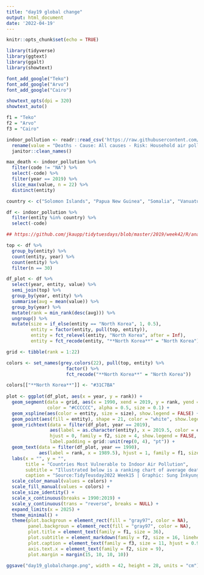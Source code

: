 ```yaml
---
title: "day19 global change"
output: html_document
date: '2022-04-19'
---
```


```r
knitr::opts_chunk$set(echo = TRUE)
```

```r
library(tidyverse)
library(ggtext)
library(ggalt)
library(showtext)

font_add_google("Teko")
font_add_google("Arvo")
font_add_google("Cairo")

showtext_opts(dpi = 320)
showtext_auto()

f1 = "Teko"
f2 = "Arvo"
f3 = "Cairo"

indoor_pollution <- readr::read_csv('https://raw.githubusercontent.com/rfordatascience/tidytuesday/master/data/2022/2022-04-12/indoor_pollution.csv') %>% 
  rename(value = "Deaths - Cause: All causes - Risk: Household air pollution from solid fuels - Sex: Both - Age: Age-standardized (Percent)") %>% 
  janitor::clean_names()

max_death <- indoor_pollution %>% 
  filter(code != "NA") %>% 
  select(-code) %>% 
  filter(year == 2019) %>%  
  slice_max(value, n = 22) %>% 
  distinct(entity)

country <- c("Solomon Islands", "Papua New Guinea", "Somalia", "Vanuatu", "Niger", "Madagascar", "Laos", "Burundi", "Chad", "Timor", "Haiti", "Guinea", "Guinea-Bissau", "Burkina Faso", "Cambodia", "North Korea", "Ethiopia", "Democratic Republic of Congo", "Sierra Leone", "North Korea", "Gambia", "Mali")

df <- indoor_pollution %>% 
  filter(entity %in% country) %>% 
  select(-code)
```

```r
## https://github.com/jkaupp/tidytuesdays/blob/master/2019/week42/R/analysis.R

top <- df %>% 
  group_by(entity) %>% 
  count(entity, year) %>% 
  count(entity) %>% 
  filter(n == 30)

df_plot <- df %>% 
  select(year, entity, value) %>% 
  semi_join(top) %>% 
  group_by(year, entity) %>% 
  summarise(avg = mean(value)) %>% 
  group_by(year) %>% 
  mutate(rank = min_rank(desc(avg))) %>% 
  ungroup() %>% 
  mutate(size = if_else(entity == "North Korea", 1, 0.5),
         entity = factor(entity, pull(top, entity)),
         entity = fct_relevel(entity, "North Korea", after = Inf),
         entity = fct_recode(entity, "**North Korea**" = "North Korea"))

grid <- tibble(rank = 1:22)

colors <- set_names(grey.colors(22), pull(top, entity) %>%
                      factor() %>%
                      fct_recode("**North Korea**" = "North Korea"))

colors[["**North Korea**"]] <- "#31C7BA"
  
plot <- ggplot(df_plot, aes(x = year, y = rank)) +
  geom_segment(data = grid, aes(x = 1990, xend = 2019, y = rank, yend = rank),
               color = "#CCCCCC", alpha = 0.5, size = 0.1) +
  geom_xspline(aes(color = entity, size = size), show.legend = FALSE) +
  geom_point(aes(fill = entity), shape = 21, color = "white", show.legend = FALSE) +
  geom_richtext(data = filter(df_plot, year == 2019),
                aes(label = as.character(entity), x = 2019.5, color = entity), 
                hjust = 0, family = f2, size = 4, show.legend = FALSE, fill = NA, label.color = NA, 
                label.padding = grid::unit(rep(0, 4), "pt")) +
  geom_text(data = filter(df_plot, year == 1990), 
            aes(label = rank, x = 1989.5), hjust = 1, family = f1, size = 7) +
  labs(x = "", y = "",
       title = "Countries Most Vulnerable to Indoor Air Pollution",
       subtitle = "Illustrated below is a ranking chart of average death percentage attributed to indoor air pollution from 1990 to 2019.<br><span style = 'color:#31C7BA'>**North Korea**</span> shows an unstable situation, but it has been gradually improving in recent years.",
       caption = "Source:TidyTeusday2022 Week15 | Graphic: Sung Inkyung") +
  scale_color_manual(values = colors) +
  scale_fill_manual(values = colors) +
  scale_size_identity() +
  scale_x_continuous(breaks = 1990:2019) +
  scale_y_continuous(trans = "reverse", breaks = NULL) +
  expand_limits(x = 2025) +
  theme_minimal() +
  theme(plot.backgroun = element_rect(fill = "gray97", color = NA),
        panel.backgroun = element_rect(fill = "gray97", color = NA),
        plot.title = element_text(family = f1, size = 36),
        plot.subtitle = element_markdown(family = f2, size = 16, lineheight = 1.1),
        plot.caption = element_text(family = f3, size = 11, hjust = 0.964, color = "gray15"),
        axis.text.x = element_text(family = f2, size = 9),
        plot.margin = margin(15, 10, 10, 10))

ggsave("day19_globalchange.png", width = 42, height = 28, units = "cm")
```